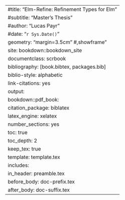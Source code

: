 --- 
#title: "Elm-Refine: Refinement Types for Elm"
#subtitle: "Master's Thesis"
#author: "Lucas Payr"
#date: "`r Sys.Date()`"
geometry: "margin=3.5cm" #,showframe"
site: bookdown::bookdown_site
documentclass: scrbook
bibliography: [book.bibtex, packages.bib]
biblio-style: alphabetic
link-citations: yes
output:
  bookdown::pdf_book:
    citation_package: biblatex
    latex_engine: xelatex
    number_sections: yes
    toc: true
    toc_depth: 2
    keep_tex: true
    template: template.tex
    includes:
      in_header: preamble.tex
      before_body: doc-prefix.tex
      after_body: doc-suffix.tex
---